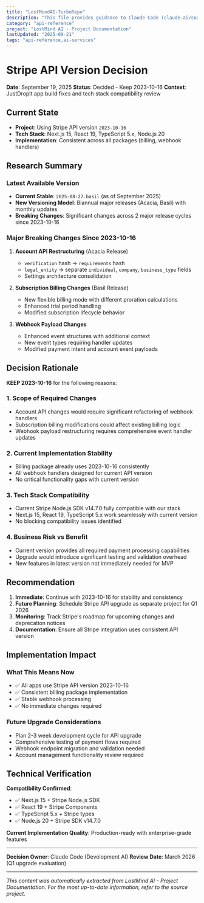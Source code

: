 ```yaml
---
title: "LostMindAI-TurboRepo"
description: "This file provides guidance to Claude Code (claude.ai/code) when working with code in this repository."
category: "api-reference"
project: "LostMind AI - Project Documentation"
lastUpdated: "2025-09-21"
tags: "api-reference,ai-services"
---
```


# Stripe API Version Decision

**Date**: September 19, 2025
**Status**: Decided - Keep 2023-10-16
**Context**: JustDropIt app build fixes and tech stack compatibility review

## Current State

- **Project**: Using Stripe API version `2023-10-16`
- **Tech Stack**: Next.js 15, React 19, TypeScript 5.x, Node.js 20
- **Implementation**: Consistent across all packages (billing, webhook handlers)

## Research Summary

### Latest Available Version

- **Current Stable**: `2025-08-27.basil` (as of September 2025)
- **New Versioning Model**: Biannual major releases (Acacia, Basil) with monthly updates
- **Breaking Changes**: Significant changes across 2 major release cycles since 2023-10-16

### Major Breaking Changes Since 2023-10-16

1. **Account API Restructuring** (Acacia Release)
   - `verification` hash → `requirements` hash
   - `legal_entity` → separate `individual`, `company`, `business_type` fields
   - Settings architecture consolidation

2. **Subscription Billing Changes** (Basil Release)
   - New flexible billing mode with different proration calculations
   - Enhanced trial period handling
   - Modified subscription lifecycle behavior

3. **Webhook Payload Changes**
   - Enhanced event structures with additional context
   - New event types requiring handler updates
   - Modified payment intent and account event payloads

## Decision Rationale

**KEEP 2023-10-16** for the following reasons:

### 1. **Scope of Required Changes**

- Account API changes would require significant refactoring of webhook handlers
- Subscription billing modifications could affect existing billing logic
- Webhook payload restructuring requires comprehensive event handler updates

### 2. **Current Implementation Stability**

- Billing package already uses 2023-10-16 consistently
- All webhook handlers designed for current API version
- No critical functionality gaps with current version

### 3. **Tech Stack Compatibility**

- Current Stripe Node.js SDK v14.7.0 fully compatible with our stack
- Next.js 15, React 19, TypeScript 5.x work seamlessly with current version
- No blocking compatibility issues identified

### 4. **Business Risk vs Benefit**

- Current version provides all required payment processing capabilities
- Upgrade would introduce significant testing and validation overhead
- New features in latest version not immediately needed for MVP

## Recommendation

1. **Immediate**: Continue with 2023-10-16 for stability and consistency
2. **Future Planning**: Schedule Stripe API upgrade as separate project for Q1 2026
3. **Monitoring**: Track Stripe's roadmap for upcoming changes and deprecation notices
4. **Documentation**: Ensure all Stripe integration uses consistent API version

## Implementation Impact

### What This Means Now

- ✅ All apps use Stripe API version 2023-10-16
- ✅ Consistent billing package implementation
- ✅ Stable webhook processing
- ✅ No immediate changes required

### Future Upgrade Considerations

- Plan 2-3 week development cycle for API upgrade
- Comprehensive testing of payment flows required
- Webhook endpoint migration and validation needed
- Account management functionality review required

## Technical Verification

**Compatibility Confirmed**:

- ✅ Next.js 15 + Stripe Node.js SDK
- ✅ React 19 + Stripe Components
- ✅ TypeScript 5.x + Stripe types
- ✅ Node.js 20 + Stripe SDK v14.7.0

**Current Implementation Quality**: Production-ready with enterprise-grade features

---

**Decision Owner**: Claude Code (Development AI)
**Review Date**: March 2026 (Q1 upgrade evaluation)


---
*This content was automatically extracted from LostMind AI - Project Documentation. For the most up-to-date information, refer to the source project.*
